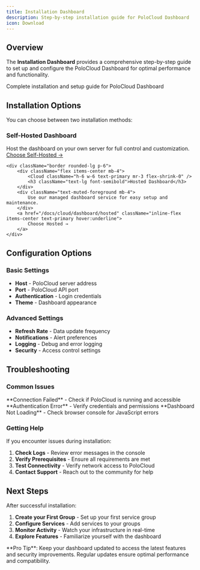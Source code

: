 ```yaml
---
title: Installation Dashboard
description: Step-by-step installation guide for PoloCloud Dashboard
icon: Download
---
```



## Overview

The **Installation Dashboard** provides a comprehensive step-by-step guide to set up and configure the PoloCloud Dashboard for optimal performance and functionality.

<div className="text-center mb-12">
    <div className="w-20 h-1 bg-gradient-to-r from-transparent via-primary/50 to-transparent rounded-full mx-auto mb-6" />
    <div className="text-xl text-muted-foreground max-w-3xl mx-auto">
        Complete installation and setup guide for PoloCloud Dashboard
    </div>
</div>

## Installation Options

You can choose between two installation methods:

<div className="grid grid-cols-1 md:grid-cols-2 gap-6 my-8">
    <div className="border rounded-lg p-6">
        <div className="flex items-center mb-4">
            <Server className="h-6 w-6 text-primary mr-3 flex-shrink-0" />
            <h3 className="text-lg font-semibold">Self-Hosted Dashboard</h3>
        </div>
        <div className="text-muted-foreground mb-4">
            Host the dashboard on your own server for full control and customization.
        </div>
        <a href="/docs/cloud/dashboard/self-hosted" className="inline-flex items-center text-primary hover:underline">
            Choose Self-Hosted →
        </a>
    </div>

    <div className="border rounded-lg p-6">
        <div className="flex items-center mb-4">
            <Cloud className="h-6 w-6 text-primary mr-3 flex-shrink-0" />
            <h3 className="text-lg font-semibold">Hosted Dashboard</h3>
        </div>
        <div className="text-muted-foreground mb-4">
            Use our managed dashboard service for easy setup and maintenance.
        </div>
        <a href="/docs/cloud/dashboard/hosted" className="inline-flex items-center text-primary hover:underline">
            Choose Hosted →
        </a>
    </div>
</div>


## Configuration Options

### Basic Settings
- **Host** - PoloCloud server address
- **Port** - PoloCloud API port
- **Authentication** - Login credentials
- **Theme** - Dashboard appearance

### Advanced Settings
- **Refresh Rate** - Data update frequency
- **Notifications** - Alert preferences
- **Logging** - Debug and error logging
- **Security** - Access control settings

## Troubleshooting

### Common Issues

<Callout type="warning">
**Connection Failed** - Check if PoloCloud is running and accessible
</Callout>

<Callout type="warning">
**Authentication Error** - Verify credentials and permissions
</Callout>

<Callout type="warning">
**Dashboard Not Loading** - Check browser console for JavaScript errors
</Callout>

### Getting Help

If you encounter issues during installation:

1. **Check Logs** - Review error messages in the console
2. **Verify Prerequisites** - Ensure all requirements are met
3. **Test Connectivity** - Verify network access to PoloCloud
4. **Contact Support** - Reach out to the community for help

## Next Steps

After successful installation:

1. **Create your First Group** - Set up your first service group
2. **Configure Services** - Add services to your groups
3. **Monitor Activity** - Watch your infrastructure in real-time
4. **Explore Features** - Familiarize yourself with the dashboard

<Callout type="info">
**Pro Tip**: Keep your dashboard updated to access the latest features and security improvements. Regular updates ensure optimal performance and compatibility.
</Callout>
